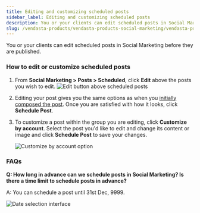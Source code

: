 ```yaml
---
title: Editing and customizing scheduled posts
sidebar_label: Editing and customizing scheduled posts
description: You or your clients can edit scheduled posts in Social Marketing before they are published.
slug: /vendasta-products/vendasta-products-social-marketing/vendasta-products-social-marketing-posts/editing-and-customizing-scheduled-posts
---
```


You or your clients can edit scheduled posts in Social Marketing before they are published.

### **How to edit or customize scheduled posts**

1. From **Social Marketing > Posts > Scheduled**, click **Edit** above the posts you wish to edit.
   ![Edit button above scheduled posts](./img/editing-customizing-scheduled-posts/edit-button.jpg)

2. Editing your post gives you the same options as when you [initially composed the post](/vendasta-products/vendasta-products-social-marketing/vendasta-products-social-marketing-posts/compose-a-post). Once you are satisfied with how it looks, click **Schedule Post**.

3. To customize a post within the group you are editing, click **Customize by account**. Select the post you'd like to edit and change its content or image and click **Schedule Post** to save your changes.

   ![Customize by account option](./img/editing-customizing-scheduled-posts/customize-by-account.jpg)

### **FAQs**

**Q: How long in advance can we schedule posts in Social Marketing? Is there a time limit to schedule posts in advance?**

A: You can schedule a post until 31st Dec, 9999.

![Date selection interface](./img/editing-customizing-scheduled-posts/date-selection.jpg)